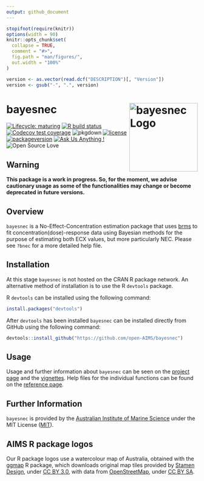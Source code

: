 ```yaml
---
output: github_document
---
```


<!-- README.md is generated from README.Rmd. Please edit that file -->

```r
stopifnot(require(knitr))
options(width = 90)
knitr::opts_chunk$set(
  collapse = TRUE,
  comment = "#>",
  fig.path = "man/figures/",
  out.width = "100%"
)
```

```r
version <- as.vector(read.dcf("DESCRIPTION")[, "Version"])
version <- gsub("-", ".", version)
```

# bayesnec <img src="man/figures/logo.png" width = 180 alt="bayesnec Logo" align="right" />

<!-- badges: start -->
[![Lifecycle: maturing](https://img.shields.io/badge/lifecycle-maturing-blue.svg)](https://www.tidyverse.org/lifecycle/#maturing)
[![R build status](https://github.com/open-AIMS/bayesnec/workflows/R-CMD-check/badge.svg)](https://github.com/open-AIMS/bayesnec/actions)
[![Codecov test coverage](https://codecov.io/gh/open-aims/bayesnec/branch/master/graph/badge.svg)](https://codecov.io/gh/open-aims/bayesnec?branch=master)
![pkgdown](https://github.com/open-AIMS/bayesnec/workflows/pkgdown/badge.svg)
[![license](https://img.shields.io/badge/license-MIT + file LICENSE-lightgrey.svg)](https://choosealicense.com/)
[![packageversion](https://img.shields.io/badge/Package%20version-`r version`-orange.svg)](commits/master)
[![Ask Us Anything
\!](https://img.shields.io/badge/Ask%20us-anything-1abc9c.svg)](https://github.com/open-AIMS/bayesnec/issues/new)
![Open Source
Love](https://badges.frapsoft.com/os/v2/open-source.svg?v=103)
<!-- badges: end -->

## Warning

**This package is a work in progress. So, for the moment, we advise cautionary usage as some of the functionalities may change or become deprecated in future versions.**

## Overview 

`bayesnec` is a No-Effect-Concentration estimation package that uses [brms](https://github.com/paul-buerkner/brms) to fit concentration(dose)-response data using Bayesian methods for the purpose of estimating both ECX values, but more particularly NEC. Please see `?bnec` for a more detailed help file.

## Installation

At this stage `bayesnec` is not hosted on the CRAN R package network.
An alternative method of installation is to use the R `devtools` package.

R `devtools` can be installed using the following command:

```r
install.packages("devtools")
```

After `devtools` has been installed `bayesnec` can be installed directly from GitHub using the following command:

```r
devtools::install_github("https://github.com/open-AIMS/bayesnec")
```

## Usage

Usage and further information about `bayesnec` can be seen on the [project
page](https://open-aims.github.io/bayesnec) and the [vignettes](https://open-aims.github.io/bayesnec/articles/). Help files for the individual functions can be found on the [reference page](https://open-aims.github.io/bayesnec/reference/).

## Further Information

`bayesnec` is provided by the [Australian Institute of Marine Science](https://www.aims.gov.au) under the MIT License ([MIT](http://opensource.org/licenses/MIT)).

## AIMS R package logos

Our R package logos use a watercolour map of Australia, obtained with the [ggmap](https://CRAN.R-project.org/package=ggmap) R package, which downloads original map tiles provided by [Stamen Design](http://stamen.com), under [CC BY 3.0](http://creativecommons.org/licenses/by/3.0), with data from [OpenStreetMap](http://openstreetmap.org), under [CC BY SA](http://creativecommons.org/licenses/by-sa/3.0).
